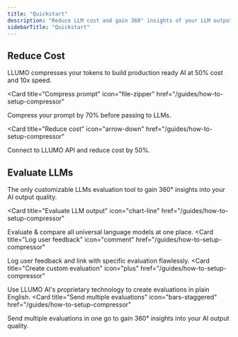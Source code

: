 ```yaml
---
title: "Quickstart"
description: "Reduce LLM cost and gain 360° insights of your LLM outputs."
sidebarTitle: "Quickstart"
---
```


## Reduce Cost

LLUMO compresses your tokens to build production ready AI at 50% cost and 10x speed.

<CardGroup>

<Card
  title="Compress prompt"
  icon="file-zipper"
  href="/guides/how-to-setup-compressor"
>
  Compress your prompt by 70% before passing to LLMs.
</Card>

<Card
  title="Reduce cost"
  icon="arrow-down"
  href="/guides/how-to-setup-compressor"
>
  Connect to LLUMO API and reduce cost by 50%.
</Card>

</CardGroup>

## Evaluate LLMs

The only customizable LLMs evaluation tool to gain 360° insights into your AI output quality.

<CardGroup>

<Card
  title="Evaluate LLM output"
  icon="chart-line"
  href="/guides/how-to-setup-compressor"
>
  Evaluate & compare all universal language models at one place.
</Card>
<Card
  title="Log user feedback"
  icon="comment"
  href="/guides/how-to-setup-compressor"
>
  Log user feedback and link with specific evaluation flawlessly.
</Card>
<Card
  title="Create custom evaluation"
  icon="plus"
  href="/guides/how-to-setup-compressor"
>
  Use LLUMO AI's proprietary technology to create evaluations in plain English.
</Card>
<Card
  title="Send multiple evaluations"
  icon="bars-staggered"
  href="/guides/how-to-setup-compressor"
>
  Send multiple evaluations in one go to gain 360° insights into your AI output
  quality.
</Card>

</CardGroup>
